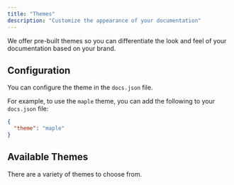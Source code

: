```yaml
---
title: "Themes"
description: "Customize the appearance of your documentation"
---
```



We offer pre-built themes so you can differentiate the look and feel of your documentation based on your brand.

## Configuration

You can configure the theme in the `docs.json` file.

For example, to use the `maple` theme, you can add the following to your `docs.json` file:

```json
{
  "theme": "maple"
}
```

## Available Themes

There are a variety of themes to choose from.

<br />

<ThemeCard title="Mint" description="Classic documentation theme with time-tested layouts and familiar navigation." image="/images/themes/mint.png" href="https://mint.mintlify.app" />

<ThemeCard title="Maple" description="Modern, clean aesthetics perfect for AI and SaaS products." image="/images/themes/maple.png" href="https://maple.mintlify.app" />

<ThemeCard title="Palm" description="Sophisticated fintech theme with deep customization for enterprise documentation." image="/images/themes/palm.png" href="https://palm.mintlify.app" />

<ThemeCard title="Willow" description="Stripped-back essentials for distraction-free documentation." image="/images/themes/willow.png" href="https://willow.mintlify.app" />

<ThemeCard title="Linden" description="Retro terminal vibes with monospace fonts for that 80s hacker aesthetic." image="/images/themes/linden.png" href="https://linden.mintlify.app" />

